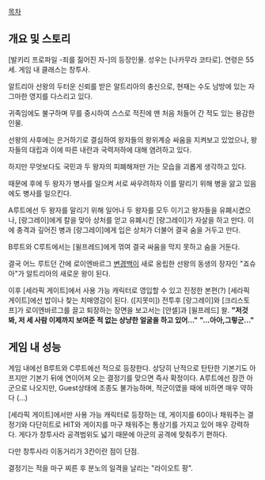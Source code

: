 [[목차]]


== 개요 및 스토리 ==
[발키리 프로파일 -죄를 짊어진 자-]의 등장인물. 성우는 [나카무라 코타로].
연령은 55세. 게임 내 클래스는 창투사.

알트리아 선왕의 두터운 신뢰를 받은 알트리아의 충신으로, 현재는 수도 남방에 있는 자그마한 영지를 다스리고 있다.

귀족임에도 불구하며 무를 중시하여 스스로 적진에 맨 처음 처들어 간 적도 있는 용감한 인물.

선왕의 사후에는 은거하기로 결심하여 왕자들의 왕위계승 싸움을 지켜보고 있었으나, 왕자들의 대립과 이에 따른 내란과 국력저하에 대해 염려하고 있다.

하지만 무엇보다도 국민과 두 왕자의 피폐해져만 가는 모습을 괴롭게 생각하고 있다.

때문에 후에 두 왕자가 병사를 일으켜 서로 싸우려하자 이를 말리기 위해 병을 앓고 있음에도 병사를 일으킨다.

A루트에선 두 왕자를 말리기 위해 일어나 두 왕자를 모두 이기고 왕자들을 유폐시켰으나, [랑그레이]에게 칼을 맞아 상처를 얻고 유폐시킨 [랑그레이]가 자살을 하고 만다. 이에 충격과 깊어진 병과 [랑그레이]에게 입은 상처가 더불어 결국 숨을 거두고 만다.

B루트와 C루트에서는 [윌프레드]에게 꺾여 결국 싸움을 막지 못하고 숨을 거둔다. 

결국 어느 루트던 간에 로이엔바르그 [[변경백]]이 새로 옹립한 선왕의 동생의 장자인 "죠슈아"가 알트리아의 새로운 왕이 된다.

이후 [세라픽 게이트]에서 사용 가능 캐릭터로 영입할 수 있고 진정한 본편(?) [세라픽 게이트]에선 밥이나 찾는 치매영감이 된다. ([지못미]) 전투후 [랑그레이]와 [크리스토프]가 로이엔바르그를 끌고 퇴장하는 장면을 보고서는 [안셀]과 [윌프레드] 왈. '''"저것 봐, 저 세 사람 이제까지 보여준 적 없는 상냥한 얼굴을 하고 있어..."''' '''"...아아,그렇군..."'''

== 게임 내 성능 ==
게임 내에선 B루트와 C루트에선 적으로 등장한다. 상당히 난적으로 탄탄한 기본기도 아프지만 기본기 뒤에 연이어져 오는 결정기를 맞으면 즉사 확정이다. 
A루트에선 잠깐 아군으로 나오지만, Guest상태에 조종도 불가능하며, 적군이였을 때에 비하면 매우 약하다 (...)

[세라픽 게이트]에서만 사용 가능 캐릭터로 등장하는 데, 게이지를 60이나 채워주는 결정기와 다단히트로 HIT와 게이지를 마구 채워주는 통상기를 가지고 있어 매우 강력하다. 게다가 창투사라 공격범위도 넓기 때문에 아군의 공격에 맞춰주기 편하다.

다만 창투사라 이동거리가 3칸이란 점이 단점.

결정기는 적을 마구 찌른 후 분노의 일격을 날리는 "라이오트 팡".

